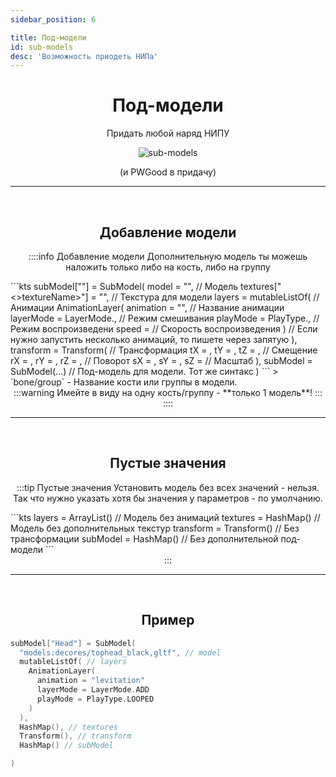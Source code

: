 ```yaml
---
sidebar_position: 6

title: Под-модели
id: sub-models
desc: 'Возможность приодеть НИПа'
---
```


<div align="center">

# Под-модели

Придать любой наряд НИПУ

<link rel="preload" as="image" href="@site/static/img/doc/titles/SubModels0.webp" />
<div className="show" id="mask">

![sub-models](@site/static/img/doc/titles/NpcSubModels0.webp)

</div>

(и PWGood в придачу)

---

<br />

<div id="dont-copy">

## Добавление модели

::::info Добавление модели
Дополнительную модель ты можешь наложить только либо на кость, либо на группу
<div align="left">
```kts
subModel["<bone/group>"] = SubModel(
  model = "<path/to/model>", // Модель
  textures["<>textureName>"] = "<path/to/texture>", // Текстура для модели
  layers = mutableListOf( // Анимации
    AnimationLayer(
      animation = "<animationName>", // Название анимации
      layerMode = LayerMode.<TYPE>, // Режим смешивания
      playMode = PlayType.<TYPE>, // Режим воспроизведени
      speed = <Float> // Скорость воспроизведения
    ) // Если нужно запустить несколько анимаций, то пишете через запятую
  ),
  transform = Transform( // Трансформация
    tX = <Float>, tY = <Float>, tZ = <Float>, // Смещение
    rX = <Float>, rY = <Float>, rZ = <Float>, // Поворот
    sX = <Float>, sY = <Float>, sZ = <Float> // Масштаб
  ),
  subModel = SubModel(...) // Под-модель для модели. Тот же синтакс
)
```
> `bone/group` - Название кости или группы в модели.
</div>
:::warning Имейте в виду
на одну кость/группу - **только 1 модель**!
:::
::::

<br />

---

<br />

## Пустые значения

:::tip Пустые значения
Установить модель без всех значений - нельзя. Так что нужно указать хотя бы
значения у параметров - по умолчанию.

<div align="left">
```kts
layers = ArrayList() // Модель без анимаций
textures = HashMap() // Модель без дополнительных текстур
transform = Transform() // Без трансформации
subModel = HashMap() // Без дополнительной под-модели
```
</div>
:::

<br />

---

<br />

## Пример

<div align="left">

```kts
subModel["Head"] = SubModel(
  "models:decores/tophead_black,gltf", // model
  mutableListOf( // layers
    AnimationLayer(
      animation = "levitation"
      layerMode = LayerMode.ADD
      playMode = PlayType.LOOPED
    )
  ),
  HashMap(), // textures
  Transform(), // transform
  HashMap() // subModel

)
```
</div>

</div>
</div>
